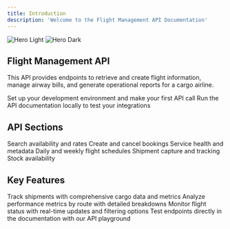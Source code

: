 ```yaml
---
title: Introduction
description: 'Welcome to the Flight Management API Documentation'
---
```


<img
  className="block dark:hidden"
  src="/images/hero-light.svg"
  alt="Hero Light"
/>
<img
  className="hidden dark:block"
  src="/images/hero-dark.svg"
  alt="Hero Dark"
/>

## Flight Management API

This API provides endpoints to retrieve and create flight information, manage airway bills, and generate operational reports for a cargo airline.

<CardGroup cols={2}>
  <Card
    title="Get Started"
    icon="plane-departure"
    href="/quickstart"
  >
    Set up your development environment and make your first API call
  </Card>
  <Card
    title="Preview Changes"
    icon="image"
    href="/development"
  >
    Run the API documentation locally to test your integrations
  </Card>
</CardGroup>

## API Sections

<CardGroup cols={3}>
  <Card title="Availability" icon="searchengin" href="/api-reference/availability/create">
    Search availability and rates
  </Card>
  <Card title="Booking" icon="book-open" href="/api-reference/booking/create">
    Create and cancel bookings
  </Card>
  <Card title="Status" icon="chart-simple" href="/api-reference/status/get">
    Service health and metadata
  </Card>
  <Card title="Flight Schedules" icon="calendar-days" href="/api-reference/flight-schedules/daily">
    Daily and weekly flight schedules
  </Card>
  <Card title="Shipments" icon="truck" href="/api-reference/shipment/fwb-capture">
    Shipment capture and tracking
  </Card>
  <Card title="Stock" icon="boxes-stacked" href="/api-reference/stock/create">
    Stock availability
  </Card>
</CardGroup>

## Key Features

<CardGroup cols={2}>
  <Card
    title="Cargo Management"
    icon="boxes-stacked"
    href="/api-reference/airway-bills/create"
  >
    Track shipments with comprehensive cargo data and metrics
  </Card>
  <Card
    title="Route Analysis"
    icon="route"
    href="/api-reference/reports/get"
  >
    Analyze performance metrics by route with detailed breakdowns
  </Card>
  <Card
    title="Real-time Status"
    icon="clock"
    href="/api-reference/endpoint/get"
  >
    Monitor flight status with real-time updates and filtering options
  </Card>
  <Card
    title="Interactive API"
    icon="code"
    href="/api-reference/introduction"
  >
    Test endpoints directly in the documentation with our API playground
  </Card>
</CardGroup>
